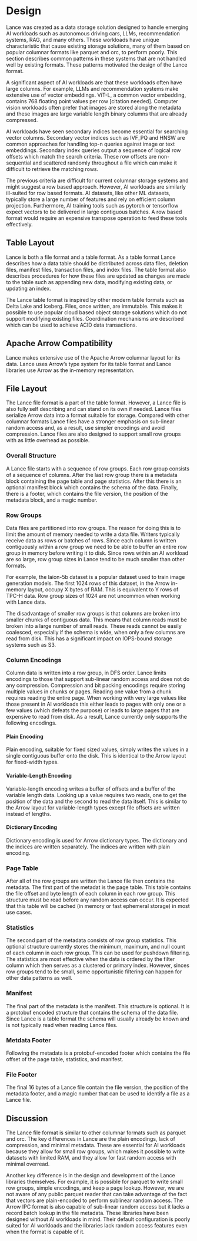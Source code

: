 # Design

Lance was created as a data storage solution designed to handle emerging AI workloads
such as autonomous driving cars, LLMs, recommendation systems, RAG, and many others.
These workloads have unique characteristic that cause existing storage solutions, many
of them based on popular columnar formats like parquet and orc, to perform poorly.
This section describes common patterns in these systems that are not handled well by
existing formats.  These patterns motivated the design of the Lance format.

A significant aspect of AI workloads are that these workloads often have large columns.
For example, LLMs and recommendation systems make extensive use of vector embeddings.
ViT-L, a common vector embedding, contains 768 floating point values per row [citation needed].
Computer vision workloads often prefer that images are stored along the metadata and these
images are large variable length binary columns that are already compressed.

AI workloads have seen secondary indices become essential for searching vector columns.
Secondary vector indices such as IVF_PQ and HNSW are common approaches for handling
top-n queries against image or text embeddings.  Secondary index queries output a
sequence of logical row offsets which match the search criteria.  These row offsets
are non-sequential and scattered randomly throughout a file which can make it difficult
to retrieve the matching rows.

The previous criteria are difficult for current columnar storage systems and might suggest
a row based approach.  However, AI workloads are similarly ill-suited for row based
formats.  AI datasets, like other ML datasets, typically store a large number of
features and rely on efficient column projection.  Furthermore, AI training tools such as
pytorch or tensorflow expect vectors to be delivered in large contiguous batches. A row based
format would require an expensive transpose operation to feed these tools effectively.

## Table Layout

Lance is both a file format and a table format.  As a table format Lance describes how
a data table should be distributed across data files, deletion files, manifest files,
transaction files, and index files.  The table format also describes procedures for how
these files are updated as changes are made to the table such as appending new data,
modifying existing data, or updating an index.

The Lance table format is inspired by other modern table formats such as Delta Lake and
Iceberg.  Files, once written, are immutable.  This makes it possible to use popular
cloud based object storage solutions which do not support modifying existing files.
Coordination mechanisms are described which can be used to achieve ACID data transactions.

## Apache Arrow Compatibility

Lance makes extensive use of the Apache Arrow columnar layout for its data.  Lance uses
Arrow's type system for its table format and Lance libraries use Arrow as the in-memory
representation.

## File Layout

The Lance file format is a part of the table format.  However, a Lance file is also fully
self describing and can stand on its own if needed.  Lance files serialize Arrow data into
a format suitable for storage.  Compared with other columnar formats Lance files have a
stronger emphasis on sub-linear random access and, as a result, use simpler encodings and
avoid compression.  Lance files are also designed to support small row groups with as little
overhead as possible.

### Overall Structure

A Lance file starts with a sequence of row groups.  Each row group consists of a sequence
of columns.  After the last row group there is a metadata block containing the page table
and page statistics.  After this there is an optional manifest block which contains the
schema of the data.  Finally, there is a footer, which contains the file version, the position
of the metadata block, and a magic number.

### Row Groups

Data files are partitioned into row groups.  The reason for doing this is to limit the amount
of memory needed to write a data file.  Writers typically receive data as rows or batches of
rows.  Since each column is written contiguously within a row group we need to be able to
buffer an entire row group in memory before writing it to disk.  Since rows within an AI
workload are so large, row group sizes in Lance tend to be much smaller than other formats.

For example, the laion-5b dataset is a popular dataset used to train image generation models.
The first 1024 rows of this dataset, in the Arrow in-memory layout, occupy X bytes of RAM.
This is equivalent to Y rows of TPC-H data.  Row group sizes of 1024 are not uncommon when
working with Lance data.

The disadvantage of smaller row groups is that columns are broken into smaller chunks of
contiguous data.  This means that column reads must be broken into a large number of
small reads.  These reads cannot be easily coalesced, especially if the schema is wide,
when only a few columns are read from disk.  This has a significant impact on IOPS-bound
storage systems such as S3.

### Column Encodings

Column data is written into a row group, in DFS order.  Lance limits encodings to those
that support sub-linear random access and does not do any compression.  Compression and
bit packing encodings require storing multiple values in chunks or pages.  Reading one
value from a chunk requires reading the entire page.  When working with very large values
like those present in AI workloads this either leads to pages with only one or a few
values (which defeats the purpose) or leads to large pages that are expensive to read
from disk.  As a result, Lance currently only supports the following encodings.

#### Plain Encoding

Plain encoding, suitable for fixed sized values, simply writes the values in a
single contiguous buffer onto the disk.  This is identical to the Arrow layout for
fixed-width types.

#### Variable-Length Encoding

Variable-length encoding writes a buffer of offsets and a buffer of the variable
length data.  Looking up a value requires two reads, one to get the position of the
data and the second to read the data itself.  This is similar to the Arrow layout for
variable-length types except file offsets are written instead of lengths.

#### Dictionary Encoding

Dictionary encoding is used for Arrow dictionary types.  The dictionary and the
indices are written separately.  The indices are written with plain encoding.

### Page Table

After all of the row groups are written the Lance file then contains the metadata.
The first part of the metadat is the page table.  This table contains the file offset
and byte length of each column in each row group.  This structure must be read before
any random access can occur.  It is expected that this table will be cached (in memory
or fast ephemeral storage) in most use cases.

### Statistics

The second part of the metadata consists of row group statistics.  This optional structure
currently stores the minimum, maximum, and null count of each column in each row group.
This can be used for pushdown filtering.  The statistics are most effective when the data
is ordered by the filter column which then serves as a clustered or primary index.  However,
sinces row groups tend to be small, some opportunistic filtering can happen for other data
patterns as well.

### Manifest

The final part of the metadata is the manifest.  This structure is optional.  It is a protobuf
encoded structure that contains the schema of the data file.  Since Lance is a table format
the schema will usually already be known and is not typically read when reading Lance files.

### Metdata Footer

Following the metadata is a protobuf-encoded footer which contains the file offset of the
page table, statistics, and manifest.

### File Footer

The final 16 bytes of a Lance file contain the file version, the position of the metadata
footer, and a magic number that can be used to identify a file as a Lance file.

## Discussion

The Lance file format is similar to other columnar formats such as parquet and orc.  The key
differences in Lance are the plain encodings, lack of compression, and minimal metadata.
These are essential for AI workloads because they allow for small row groups, which makes it
possible to write datasets with limited RAM, and they allow for fast random access with
minimal overread.

Another key difference is in the design and development of the Lance libraries themselves.
For example, it is possible for parquet to write small row groups, simple encodings, and
keep a page lookup.  However, we are not aware of any public parquet reader that can take
advantage of the fact that vectors are plain-encoded to perform sublinear random access.
The Arrow IPC format is also capable of sub-linear random access but it lacks a record batch
lookup in the file metadata.  These libraries have been designed without AI workloads in
mind.  Their default configuration is poorly suited for AI workloads and the libraries lack
random access features even when the format is capable of it.